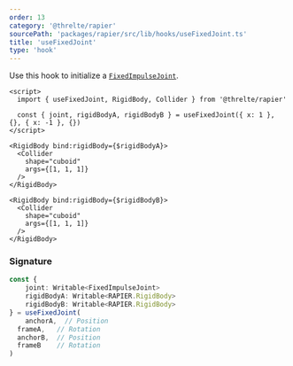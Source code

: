 ```yaml
---
order: 13
category: '@threlte/rapier'
sourcePath: 'packages/rapier/src/lib/hooks/useFixedJoint.ts'
title: 'useFixedJoint'
type: 'hook'
---
```


Use this hook to initialize a [`FixedImpulseJoint`](https://rapier.rs/docs/user_guides/javascript/joints#fixed-joint).

```svelte
<script>
  import { useFixedJoint, RigidBody, Collider } from '@threlte/rapier'

  const { joint, rigidBodyA, rigidBodyB } = useFixedJoint({ x: 1 }, {}, { x: -1 }, {})
</script>

<RigidBody bind:rigidBody={$rigidBodyA}>
  <Collider
    shape="cuboid"
    args={[1, 1, 1]}
  />
</RigidBody>

<RigidBody bind:rigidBody={$rigidBodyB}>
  <Collider
    shape="cuboid"
    args={[1, 1, 1]}
  />
</RigidBody>
```

### Signature

```ts
const {
	joint: Writable<FixedImpulseJoint>
	rigidBodyA: Writable<RAPIER.RigidBody>
	rigidBodyB: Writable<RAPIER.RigidBody>
} = useFixedJoint(
	anchorA,  // Position
  frameA,   // Rotation
  anchorB,  // Position
  frameB    // Rotation
)
```
